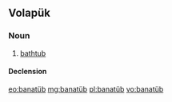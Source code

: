 ==Volapük==

===Noun===
{{vo-noun}}

# [[bathtub]]

====Declension====
{{vo-decl-noun}}

[[eo:banatüb]]
[[mg:banatüb]]
[[pl:banatüb]]
[[vo:banatüb]]